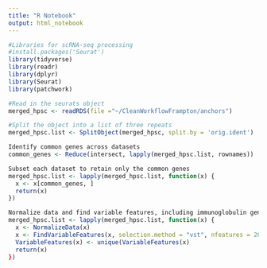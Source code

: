 ```yaml
---
title: "R Notebook"
output: html_notebook
---
```


```r
#Libraries for scRNA-seq processing
#install.packages('Seurat')
library(tidyverse)
library(readr)
library(dplyr)
library(Seurat)
library(patchwork)
```

```r
#Read in the seurats object
merged_hpsc <- readRDS(file ="~/CleanWorkflowFrampton/anchors")
```

```r
#Split the object into a list of three repeats
merged_hpsc.list <- SplitObject(merged_hpsc, split.by = 'orig.ident')
```

```r
Identify common genes across datasets
common_genes <- Reduce(intersect, lapply(merged_hpsc.list, rownames))

Subset each dataset to retain only the common genes
merged_hpsc.list <- lapply(merged_hpsc.list, function(x) {
  x <- x[common_genes, ]
  return(x)
})

Normalize data and find variable features, including immunoglobulin genes
merged_hpsc.list <- lapply(merged_hpsc.list, function(x) {
  x <- NormalizeData(x)
  x <- FindVariableFeatures(x, selection.method = "vst", nfeatures = 2000)
  VariableFeatures(x) <- unique(VariableFeatures(x)
  return(x)
})
```
